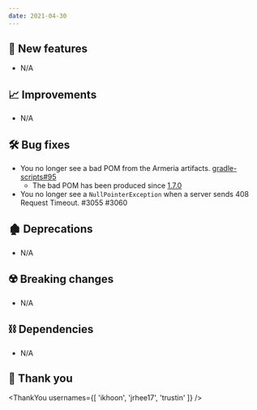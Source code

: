 ```yaml
---
date: 2021-04-30
---
```


## 🌟 New features

- N/A

## 📈 Improvements

- N/A

## 🛠️ Bug fixes

- You no longer see a bad POM from the Armeria artifacts. [gradle-scripts#95](https://github.com/line/gradle-scripts/pull/95)
  - The bad POM has been produced since [1.7.0](/release-notes/1.7.0)
- You no longer see a `NullPointerException` when a server sends 408 Request Timeout. #3055 #3060

## 🏚️ Deprecations

- N/A

## ☢️ Breaking changes

- N/A

## ⛓ Dependencies

- N/A

## 🙇 Thank you

<ThankYou
  usernames={[
    'ikhoon',
    'jrhee17',
    'trustin'
  ]}
/>
